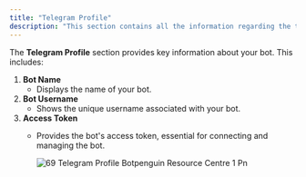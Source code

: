 ```yaml
---
title: "Telegram Profile"
description: "This section contains all the information regarding the telegram profile section of the Telegram bot settings"
---
```


The **Telegram Profile** section provides key information about your bot. This includes:

1. **Bot Name**
   - Displays the name of your bot.
2. **Bot Username**
   - Shows the unique username associated with your bot.
3. **Access Token**
   - Provides the bot's access token, essential for connecting and managing the bot.

     ![69 Telegram Profile Botpenguin Resource Centre 1 Pn](/images/how-botpenguin-works/telegram-profile/69.telegram_profile__botpenguin_resource_centre-1.png)